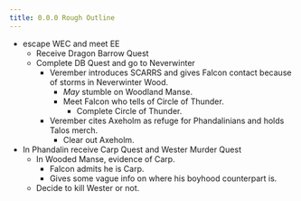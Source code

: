 ```yaml
---
title: 0.0.0 Rough Outline
---
```

* escape WEC and meet EE
    * Receive Dragon Barrow Quest
    * Complete DB Quest and go to Neverwinter
        * Verember introduces SCARRS and gives Falcon contact because of storms in Neverwinter Wood.
            * _May_ stumble on Woodland Manse.
            * Meet Falcon who tells of Circle of Thunder.
                * Complete Circle of Thunder.
        * Verember cites Axeholm as refuge for Phandalinians and holds Talos merch.
            * Clear out Axeholm.
* In Phandalin receive Carp Quest and Wester Murder Quest
    * In Wooded Manse, evidence of Carp.
        * Falcon admits he is Carp.
        * Gives some vague info on where his boyhood counterpart is.
    * Decide to kill Wester or not.

